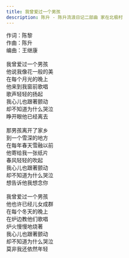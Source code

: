 ```yaml
---
title: 我曾爱过一个男孩
description: 陈升 - 陈升流浪日记二部曲 家在北极村
---
```


作词：陈黎<br />作曲：陈升<br />编曲：王继康<br /><br />我曾爱过一个男孩<br />他说我像花一般的美<br />在每个月光的晚上<br />他来到我窗前歌唱<br />歌声轻轻的扬起<br />我心儿也跟著颤动<br />却不知道为什么哭泣<br />睁开眼他已经离去<br /><br />那男孩离开了家乡<br />到一个雪深的地方<br />在每年春天雪融以前<br />他寄给我一张纸片<br />春风轻轻的吹起<br />我心儿也跟著颤动<br />却不知道为什么哭泣<br />想告诉他我想念你<br /><br />我曾爱过一个男孩<br />他也许已经儿女成群<br />在每个冬天的晚上<br />在炉边教他们歌唱<br />炉火慢慢地烧著<br />我心儿也跟著颤动<br />却不知道为什么哭泣<br />莫非我还依然年轻